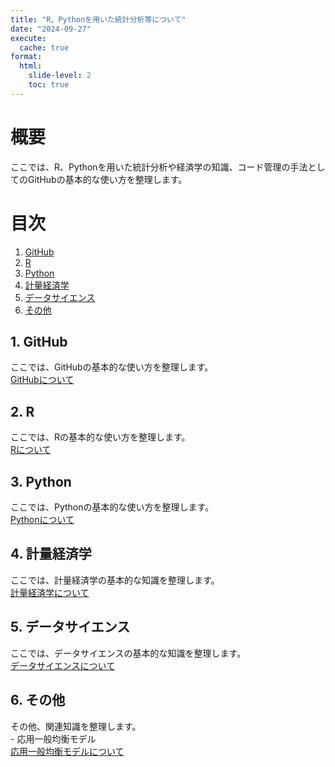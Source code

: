 ```yaml
---
title: "R、Pythonを用いた統計分析等について"
date: "2024-09-27"
execute: 
  cache: true
format:
  html: 
    slide-level: 2
    toc: true
---
```


# 概要

ここでは、R、Pythonを用いた統計分析や経済学の知識、コード管理の手法としてのGitHubの基本的な使い方を整理します。

# 目次

1. [GitHub](#1-github)
2. [R](#2-r)
3. [Python](#3-python)
4. [計量経済学](#4-けいりょうけいざいがく)
5. [データサイエンス](#5-datasaience)
6. [その他](#6-その他)

## 1. GitHub {#1-github}

ここでは、GitHubの基本的な使い方を整理します。  
[GitHubについて](git_memo.html)

## 2. R {#2-r}

ここでは、Rの基本的な使い方を整理します。  
[Rについて](section1.qmd)

## 3. Python {#3-python}

ここでは、Pythonの基本的な使い方を整理します。  
[Pythonについて](section1.qmd)

## 4. 計量経済学 {#4-けいりょうけいざいがく}

ここでは、計量経済学の基本的な知識を整理します。  
[計量経済学について](section1.qmd)

## 5. データサイエンス {#5-datasaience}

ここでは、データサイエンスの基本的な知識を整理します。  
[データサイエンスについて](section1.qmd)

## 6. その他 {#6-その他}

その他、関連知識を整理します。  
- 応用一般均衡モデル  
[応用一般均衡モデルについて](section1.qmd)
